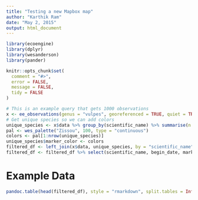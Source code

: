 ```yaml
---
title: "Testing a new Mapbox map"
author: "Karthik Ram"
date: "May 2, 2015"
output: html_document
---
```


```r
library(ecoengine)
library(dplyr)
library(wesanderson)
library(pander)
```

```r
knitr::opts_chunk$set(
  comment = "#>",
  error = FALSE,
  message = FALSE,
  tidy = FALSE
)
```

```r
# This is an example query that gets 1000 observations
x <- ee_observations(genus = "vulpes", georeferenced = TRUE, quiet = TRUE, progress = FALSE)
# Get unique species so we can add colors
unique_species <- x$data %>% group_by(scientific_name) %>% summarise(n = n()) %>% arrange(desc(n))
pal <- wes_palette("Zissou", 100, type = "continuous")
colors <- pal[1:nrow(unique_species)]
unique_species$marker_color <- colors
filtered_df <- left_join(x$data, unique_species, by = "scientific_name")
filtered_df <- filtered_df %>% select(scientific_name, begin_date, marker_color, latitude, longitude)
```

# Example Data

```r
pandoc.table(head(filtered_df), style = "rmarkdown", split.tables = Inf)
```

